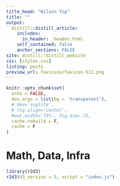 ```yaml
---
title_head: "Wilson Yip"
title: ""
output:
  distill::distill_article:
    includes: 
      in_header: _header.html
    self_contained: false
    anchor_sections: FALSE
site: distill::distill_website
css: [styles.css]
listing: posts
preview_url: favicons/favicon-512.png
---
```


```r
knitr::opts_chunk$set(
  echo = FALSE,
  dev.args = list(bg = 'transparent'),
  # dev='svglite',
  # fig.align='center',
  #out.width='75%', fig.asp=.75,
  cache.rebuild = F,
  cache = F
)
```



<div class='index-title' style="">
<h1>
Math, Data, Infra
</h1>
</div>


<script src="https://d3js.org/d3.v6.js"></script>
<script src="https://cdn.jsdelivr.net/npm/mathjs@11.9.1/lib/browser/math.min.js"></script>
<script type="module">
  import { main } from 'https://raw.githubusercontent.com/wilsonkkyip/wilsonkkyip.github.io/main/preview.js'; 
  console.log("hi");
</script>
<div class="banner">

```r
library(r2d3)
r2d3(d3_version = 5, script = "index.js")
```

</div>

